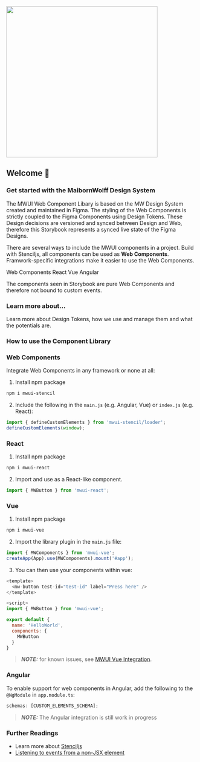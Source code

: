
<Meta title="Welcome" />

<section style={{ minHeight: '100vh'}}>
<div id="mwui-logo" >
  <img src={logo} width="400" style={{ position: 'absolute', right: 'calc(50% - 200px)', top: '10vh' }} />
</div>

<h1 style={{ fontSize: '3em', marginTop: '25vh', marginBottom: '20px' }}>Welcome 👋</h1>

### Get started with the MaibornWolff Design System

The MWUI Web Component Libary is based on the MW Design System created and maintained in Figma. The styling of the Web Components is strictly coupled to the Figma Components
using Design Tokens. These Design decisions are versioned and synced between Design and Web, therefore this Storybook represents a synced live state of the
Figma Designs.

There are several ways to include the MWUI components in a project. Build with Stenciljs, all components can be used as **Web Components**. Framwork-specific integrations make it easier to use the Web Components.

<div style={{ display: 'flex', flexWrap: 'wrap', gap: 'var(--mw-component-chips-gap-between-x)' }}>
  <mw-chip selected="true" icon="check">
    Web Components
  </mw-chip>
  <mw-chip selected="true" icon="check">
    React
  </mw-chip>
  <mw-chip selected="true" icon="check">
    Vue
  </mw-chip>
  <mw-chip icon="check">Angular</mw-chip>
</div>

The components seen in Storybook are pure Web Components and therefore not bound to custom events.

<h3 style={{ fontSize: '2em', textAlign: 'center', marginTop: '100px', marginBottom: '50px' }}>Learn more about...</h3>
<div style={{ marginBottom: '50px', display: 'grid', gridAutoColumns: 'minmax(0, 1fr)', gridAutoFlow: 'column', gap: '20px' }}>
  <mw-card style={{ display: 'contents' }} elevated>
    <mw-card-title title="Design Tokens"></mw-card-title>
    <mw-card-body>Learn more about Design Tokens, how we use and manage them and what the potentials are.</mw-card-body>
    <mw-card-footer justify-center>
      <mw-button href="#" variant="outline" label="Coming soon"></mw-button>
    </mw-card-footer>
  </mw-card>
  <mw-card style={{ display: 'contents' }} elevated>
    <mw-card-title title="Figma and Web Components"></mw-card-title>
    <mw-card-footer justify-center>
      <mw-button href="#" variant="outline" label="Coming soon"></mw-button>
    </mw-card-footer>
  </mw-card>
  <mw-card style={{ display: 'contents' }} elevated>
    <mw-card-title title="How to contribute"></mw-card-title>
    <mw-card-footer justify-center>
      <mw-button href="mailto:martin.prinz@maibornwolff.de" label="Get in contact"></mw-button>
    </mw-card-footer>
  </mw-card>
  <mw-card style={{ display: 'contents' }} elevated>
    <mw-card-title title="Blog"></mw-card-title>
    <mw-card-footer justify-center>
      <mw-button href="#" label="Coming soon" variant="outline"></mw-button>
    </mw-card-footer>
  </mw-card>
</div>

</section>

<section>
<h3 style={{ fontSize: '2em', textAlign: 'center', marginBottom: '50px' }}>How to use the Component Library</h3>

### Web Components

Integrate Web Components in any framework or none at all:

1. Install npm package

```bash
npm i mwui-stencil
```

2. Include the following in the `main.js` (e.g. Angular, Vue) or `index.js` (e.g. React):

```javascript
import { defineCustomElements } from 'mwui-stencil/loader';
defineCustomElements(window);
```

### React

1. Install npm package

```bash
npm i mwui-react
```

2. Import and use as a React-like component.

```javascript
import { MWButton } from 'mwui-react';
```

### Vue

1. Install npm package

```bash
npm i mwui-vue
```

2. Import the library plugin in the `main.js` file:

```javascript
import { MWComponents } from 'mwui-vue';
createApp(App).use(MWComponents).mount('#app');
```

3. You can then use your components within vue:

```javascript
<template>
  <mw-button test-id="test-id" label="Press here" />
</template>

<script>
import { MWButton } from 'mwui-vue';

export default {
  name: 'HelloWorld',
  components: {
    MWButton
  }
}
```

> **_NOTE:_** for known issues, see [MWUI Vue Integration](https://github.com/MaibornWolff/mwui/tree/main/mwui-vue#known-issues).

### Angular

To enable support for web components in Angular, add the following to the `@NgModule` in `app.module.ts`:

```TypeScript
schemas: [CUSTOM_ELEMENTS_SCHEMA];
```

> **_NOTE:_** The Angular integration is still work in progress

### Further Readings

- Learn more about [Stenciljs](https://stenciljs.com/)
- [Listening to events from a non-JSX element](https://stenciljs.com/docs/events#listening-to-events-from-a-non-jsx-element)

</section>
